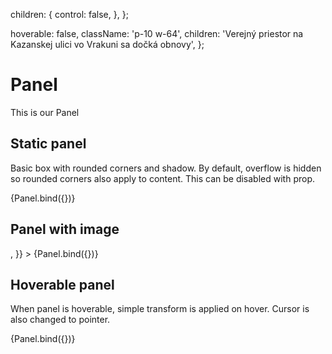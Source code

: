 

  children: {
    control: false,
  },
};

  hoverable: false,
  className: 'p-10 w-64',
  children: 'Verejný priestor na Kazanskej ulici vo Vrakuni sa dočká obnovy',
};

<Meta title="components/atoms/Panel" decorators={[withDesign]} />

# Panel

This is our Panel

## Static panel

Basic box with rounded corners and shadow. By default, overflow is hidden so rounded corners also apply to content. This can be disabled with prop.

<Canvas>
  <Story name="Static" argTypes={argTypes} args={defaultArgs}>
    {Panel.bind({})}
  </Story>
</Canvas>

## Panel with image

<Canvas>
  <Story
    name="With image"
    argTypes={argTypes}
    args={{
      ...defaultArgs,
      className: 'w-64',
      children: <img src={SampleImage} alt="sample" />,
    }}
  >
    {Panel.bind({})}
  </Story>
</Canvas>

## Hoverable panel

When panel is hoverable, simple transform is applied on hover. Cursor is also changed to pointer.

<Canvas>
  <Story
    name="Hoverable"
    argTypes={argTypes}
    args={{
      ...defaultArgs,
      hoverable: true,
    }}
  >
    {Panel.bind({})}
  </Story>
</Canvas>

<ArgsTable of={Panel} />
